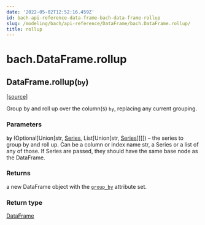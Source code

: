 ```yaml
---
date: '2022-05-02T12:52:16.459Z'
id: bach-api-reference-data-frame-bach-data-frame-rollup
slug: /modeling/bach/api-reference/DataFrame/bach.DataFrame.rollup/
title: rollup
---
```


# bach.DataFrame.rollup

<div class="method">

<h2 class="signature-method"><span class="additional-name">DataFrame.</span><span class="name">rollup(</span><small class="parameter-list"><span class="parameter" id="by">by</span></small>)</h2>


&#8203;<span class="view-source">[[source]](https://github.com/objectiv/objectiv-analytics/blob/main/bach/bach/dataframe.py)</span>

<div class="content">

Group by and roll up over the column(s) `by`, replacing any current grouping.


### Parameters

**`by`** (Optional[Union[str, [Series](/docs/modeling/bach/api-reference/Series/bach.Series), List[Union[str, [Series](/docs/modeling/bach/api-reference/Series/bach.Series)]]]]) – the series to group by and roll up. Can be a column or index name str, a Series or a list
of any of those. If Series are passed, they should have the same base node as the DataFrame.



### Returns

a new DataFrame object with the [`group_by`](/docs/modeling/bach/api-reference/DataFrame/bach.DataFrame.group-by) attribute set.



### Return type

[DataFrame](/docs/modeling/bach/api-reference/DataFrame/bach.DataFrame)



</div>

</div>
